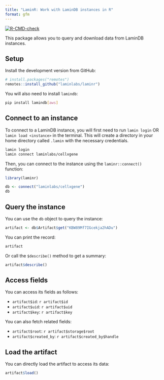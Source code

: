```yaml
---
title: "LaminR: Work with LaminDB instances in R"
format: gfm
---
```


<!-- 
DO NOT edit the README.md directly.

Instead, edit the README.qmd file and render it using `quarto render README.qmd`. 
-->

<!-- badges: start -->
[![R-CMD-check](https://github.com/laminlabs/laminr/actions/workflows/R-CMD-check.yaml/badge.svg)](https://github.com/laminlabs/laminr/actions/workflows/R-CMD-check.yaml)
<!-- badges: end -->

This package allows you to query and download data from LaminDB instances.

## Setup

Install the development version from GitHub:

```R
# install.packages("remotes")
remotes::install_github("laminlabs/laminr")
```

You will also need to install `lamindb`:

```bash
pip install lamindb[aws]
```

## Connect to an instance

To connect to a LaminDB instance, you will first need to run `lamin login` OR `lamin load <instance>` in the terminal. This will create a directory in your home directory called `.lamin` with the necessary credentials.

```bash
lamin login
lamin connect laminlabs/cellxgene
```

Then, you can connect to the instance using the `laminr::connect()` function:

```r
library(laminr)

db <- connect("laminlabs/cellxgene")
db
```

## Query the instance

You can use the `db` object to query the instance:

```r
artifact <- db$Artifact$get("KBW89Mf7IGcekja2hADu")
```

You can print the record:

```r
artifact
```

Or call the `$describe()` method to get a summary:

```r
artifact$describe()
```

## Access fields

You can access its fields as follows:

* `artifact$id`: `r artifact$id`
* `artifact$uid`: `r artifact$uid`
* `artifact$key`: `r artifact$key`

You can also fetch related fields:

* `artifact$root`: `r artifact$storage$root`
* `artifact$created_by`: `r artifact$created_by$handle`

## Load the artifact

You can directly load the artifact to access its data:

```r
artifact$load()
```
